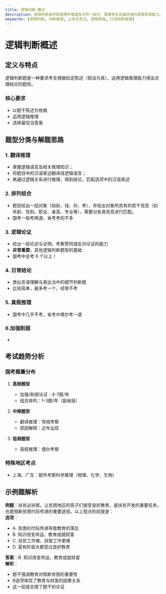 ```yaml
---
title: 逻辑判断-概述
description: 逻辑判断是判断推理中难度较大的一部分，需要考生具备较强的逻辑思维能力。
keywords: [逻辑判断, 判断推理, 公务员考试, 逻辑思维, 行测判断推理]
---
```


# 逻辑判断概述

## 定义与特点
逻辑判断题是一种要求考生根据给定陈述（假设为真），运用逻辑推理能力得出合理结论的题型。

### 核心要求
- 以题干陈述为依据
- 运用逻辑推理
- 选择最恰当答案

## 题型分类与解题思路

### 1. 翻译推理
- 掌握逻辑语言及相关推理知识；
- 将题目中的汉语表述翻译成逻辑语言；
- 再通过逻辑关系进行推理，得到结论，匹配选项中的汉语表述

### 2. 排列组合
- 题目给出一组对象（如赵、钱、孙、李），并给出对象所具有的若干信息（如年龄、性别、职业、身高、专业等），需要对各类信息进行匹配。
- 国考一般考两道，省考考的不多

### 3. 逻辑论证
- 给出一段论述与证明，考察赞同或反对论证的能力
- **非常重要**，其他逻辑判断题型的基础
- 国考中会考 6 个以上！

### 4. 日常结论
- 类似言语理解与表达当中的细节判断题
- 比较简单，最多考一个，经常不考

### 5. 真假推理
- 国考中几乎不考，省考中偶尔考一道

### 6.加强削弱 
- 


## 考试趋势分析
### 国考题量分布
1. **高频题型**
   - 加强/削弱论证：4-7题/年
   - 组合排列：1-3题/年（副省级）

2. **中频题型**
   - 翻译推理：常规考察
   - 原因解释：近年出现

3. **低频题型**
   - 真假推理：偶尔考察

### 特殊地区考点
- 上海、广东：额外考察科学推理（物理、化学、生物）

## 示例题解析
**例题**：扶贫必扶智。让贫困地区的孩子们接受良好教育，是扶贫开发的重要任务，也是阻断贫困代际传递的重要途径。以上观点的前提是：      
**选项**：
- A. 贫困的代际传递导致教育的落后  
- B. 知识改变命运，教育成就财富  
- C. 扶贫工作难，扶智工作更难  
- D. 富有阶层大都受过良好教育 
 
**答案**：B. 知识改变命运，教育成就财富       
**解析**：      
- 题干强调教育对阻断贫困的重要性
- B选项体现了教育与财富的因果关系
- 这一前提支撑了题干的论证

